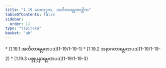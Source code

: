 ```yaml
---
title: "1.19 ဟေတုဒုက, အတီတာရမ္မဏတ္တိက"
tableOfContents: false
sidebar:
  order: 11
type: "tipitaka"
basket: "ab"
---
```



<DynamicBreadcrumb />



<TableOfContents>
* [1.19.1 အတီတာရမ္မဏပဒ](1-19/1-19-1)
* [1.19.2 အနာဂတာရမ္မဏပဒ](1-19/1-19-2)
* [1.19.3 ပစ္စုပ္ပန္နာရမ္မဏပဒ](1-19/1-19-3)
</TableOfContents>